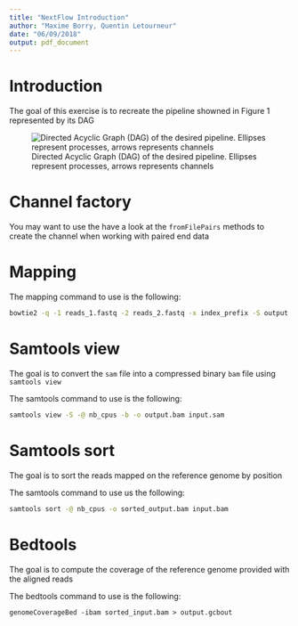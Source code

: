 ```yaml
---
title: "NextFlow Introduction"
author: "Maxime Borry, Quentin Letourneur"
date: "06/09/2018"
output: pdf_document
---
```


# Introduction

The goal of this exercise is to recreate the pipeline showned in Figure 1 represented by its DAG

![Directed Acyclic Graph (DAG) of the desired pipeline. Ellipses represent processes, arrows represents channels](/Users/Maxime/Documents/Github-ParisDiderot-Bioinfo/nextflow-intro/img/desired_pipeline.png)

# Channel factory

You may want to use the have a look at the `fromFilePairs` methods to create the channel when working with paired end data

# Mapping 

The mapping command to use is the following:


```bash
bowtie2 -q -1 reads_1.fastq -2 reads_2.fastq -x index_prefix -S output.sam -p nb_cpus --very-sensitive-local
```

# Samtools view

The goal is to convert the `sam` file into a compressed binary `bam` file using `samtools view`

The samtools command to use is the following:

```bash
samtools view -S -@ nb_cpus -b -o output.bam input.sam
```

# Samtools sort
The goal is to sort the reads mapped on the reference genome by position

The samtools command to use us the following:

```bash
samtools sort -@ nb_cpus -o sorted_output.bam input.bam
```

# Bedtools
The goal is to compute the coverage of the reference genome provided with the aligned reads

The bedtools command to use is the following:

```bedtools
genomeCoverageBed -ibam sorted_input.bam > output.gcbout
```
